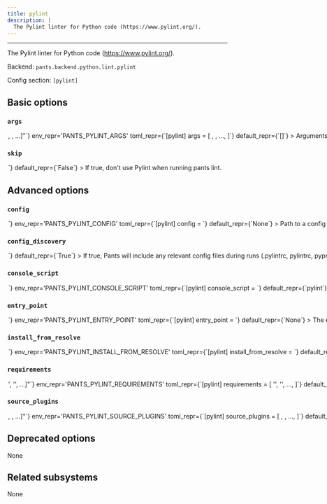 ```yaml
---
title: pylint
description: |
  The Pylint linter for Python code (https://www.pylint.org/).
---
```



---

The Pylint linter for Python code (https://www.pylint.org/).

Backend: <span className="color--primary">`pants.backend.python.lint.pylint`</span>

Config section: <span className="color--primary">`[pylint]`</span>

<span className={styles.options}>

## Basic options

### `args`

<Option
  cli_repr={`--pylint-args="[<shell_str>, <shell_str>, ...]"`}
  env_repr='PANTS_PYLINT_ARGS'
  toml_repr={`[pylint]
args = [
    <shell_str>,
    <shell_str>,
    ...,
]`}
  default_repr={`[]`}
>

Arguments to pass directly to Pylint, e.g. `--pylint-args='--ignore=foo.py,bar.py --disable=C0330,W0311'`.

</Option>

### `skip`

<Option
  cli_repr={`--[no-]pylint-skip`}
  env_repr='PANTS_PYLINT_SKIP'
  toml_repr={`[pylint]
skip = <bool>`}
  default_repr={`False`}
>

If true, don&#x27;t use Pylint when running `pants lint`.

</Option>

## Advanced options

### `config`

<Option
  cli_repr={`--pylint-config=<file_option>`}
  env_repr='PANTS_PYLINT_CONFIG'
  toml_repr={`[pylint]
config = <file_option>`}
  default_repr={`None`}
>

Path to a config file understood by Pylint (http://pylint.pycqa.org/en/latest/user_guide/run.html#command-line-options).

Setting this option will disable `[pylint].config_discovery`. Use this option if the config is located in a non-standard location.

</Option>

### `config_discovery`

<Option
  cli_repr={`--[no-]pylint-config-discovery`}
  env_repr='PANTS_PYLINT_CONFIG_DISCOVERY'
  toml_repr={`[pylint]
config_discovery = <bool>`}
  default_repr={`True`}
>

If true, Pants will include any relevant config files during runs (`.pylintrc`, `pylintrc`, `pyproject.toml`, and `setup.cfg`).

Use `[pylint].config` instead if your config is in a non-standard location.

</Option>

### `console_script`

<Option
  cli_repr={`--pylint-console-script=<str>`}
  env_repr='PANTS_PYLINT_CONSOLE_SCRIPT'
  toml_repr={`[pylint]
console_script = <str>`}
  default_repr={`pylint`}
>

The console script for the tool. Using this option is generally preferable to (and mutually exclusive with) specifying an `--entry-point` since console script names have a higher expectation of staying stable across releases of the tool. Usually, you will not want to change this from the default.

</Option>

### `entry_point`

<Option
  cli_repr={`--pylint-entry-point=<str>`}
  env_repr='PANTS_PYLINT_ENTRY_POINT'
  toml_repr={`[pylint]
entry_point = <str>`}
  default_repr={`None`}
>

The entry point for the tool. Generally you only want to use this option if the tool does not offer a `--console-script` (which this option is mutually exclusive with). Usually, you will not want to change this from the default.

</Option>

### `install_from_resolve`

<Option
  cli_repr={`--pylint-install-from-resolve=<str>`}
  env_repr='PANTS_PYLINT_INSTALL_FROM_RESOLVE'
  toml_repr={`[pylint]
install_from_resolve = <str>`}
  default_repr={`None`}
>

If specified, install the tool using the lockfile for this named resolve.

This resolve must be defined in `[python].resolves`, as described in https://www.pantsbuild.org/2.22/docs/python/overview/third-party-dependencies#user-lockfiles.

The resolve&#x27;s entire lockfile will be installed, unless specific requirements are listed via the `requirements` option, in which case only those requirements will be installed. This is useful if you don&#x27;t want to invalidate the tool&#x27;s outputs when the resolve incurs changes to unrelated requirements.

If unspecified, and the `lockfile` option is unset, the tool will be installed using the default lockfile shipped with Pants.

If unspecified, and the `lockfile` option is set, the tool will use the custom `pylint` &#x22;tool lockfile&#x22; generated from the `version` and `extra_requirements` options. But note that this mechanism is deprecated.

</Option>

### `requirements`

<Option
  cli_repr={`--pylint-requirements="['<str>', '<str>', ...]"`}
  env_repr='PANTS_PYLINT_REQUIREMENTS'
  toml_repr={`[pylint]
requirements = [
    '<str>',
    '<str>',
    ...,
]`}
  default_repr={`[]`}
>

If `install_from_resolve` is specified, install these requirements, at the versions provided by the specified resolve&#x27;s lockfile.

Values can be pip-style requirements (e.g., `tool` or `tool==1.2.3` or `tool>=1.2.3`), or addresses of `python_requirement` targets (or targets that generate or depend on `python_requirement` targets).

The lockfile will be validated against the requirements - if a lockfile doesn&#x27;t provide the requirement (at a suitable version, if the requirement specifies version constraints) Pants will error.

If unspecified, install the entire lockfile.

</Option>

### `source_plugins`

<Option
  cli_repr={`--pylint-source-plugins="[<target_option>, <target_option>, ...]"`}
  env_repr='PANTS_PYLINT_SOURCE_PLUGINS'
  toml_repr={`[pylint]
source_plugins = [
    <target_option>,
    <target_option>,
    ...,
]`}
  default_repr={`[]`}
>

An optional list of `python_sources` target addresses to load first-party plugins.

You must set the plugin&#x27;s parent directory as a source root. For example, if your plugin is at `build-support/pylint/custom_plugin.py`, add `'build-support/pylint'` to `[source].root_patterns` in `pants.toml`. This is necessary for Pants to know how to tell Pylint to discover your plugin. See https://www.pantsbuild.org/2.22/docs/using-pants/key-concepts/source-roots

You must also set `load-plugins=$module_name` in your Pylint config file.

While your plugin&#x27;s code can depend on other first-party code and third-party requirements, all first-party dependencies of the plugin must live in the same directory or a subdirectory.

To instead load third-party plugins, add them to a custom resolve alongside pylint itself, as described in https://www.pantsbuild.org/2.22/docs/python/overview/lockfiles#lockfiles-for-tools.

</Option>

## Deprecated options

None

## Related subsystems

None

</span>
